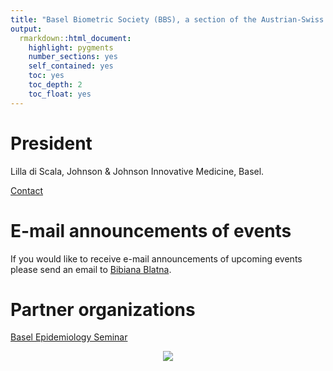 ```yaml
---
title: "Basel Biometric Society (BBS), a section of the Austrian-Swiss region of the international biometric society (ROeS)"
output: 
  rmarkdown::html_document:
    highlight: pygments
    number_sections: yes
    self_contained: yes
    toc: yes
    toc_depth: 2
    toc_float: yes
---
```


# President
 
Lilla di Scala, Johnson & Johnson Innovative Medicine, Basel.

[Contact](mailto:info@bbsbasel.ch)

# E-mail announcements of events
 
If you would like to receive e-mail announcements of upcoming events please send an email to [Bibiana Blatna](mailto:bibiana.blatna@novartis.com).

# Partner organizations

[Basel Epidemiology Seminar](https://baselepiseminar.github.io/home/index.html)

<center>![](bbs_logo.gif)</center>

